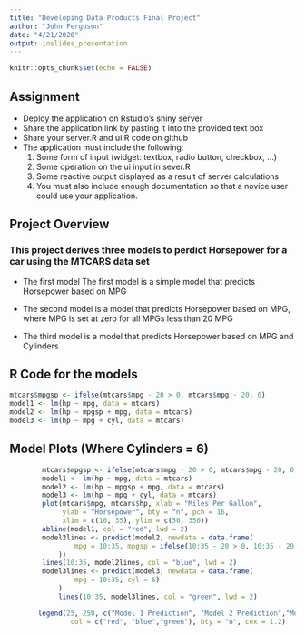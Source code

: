 ---
title: "Developing Data Products Final Project"
author: "John Ferguson"
date: "4/21/2020"
output: ioslides_presentation
---

```{r setup, include=TRUE}
knitr::opts_chunk$set(echo = FALSE)
```

## Assignment

- Deploy the application on Rstudio's shiny server
- Share the application link by pasting it into the provided text box
- Share your server.R and ui.R code on github
- The application must include the following:
    1. Some form of input (widget: textbox, radio button, checkbox, ...)
    2. Some operation on the ui input in sever.R
    3. Some reactive output displayed as a result of server calculations
    4. You must also include enough documentation so that a novice user could use your application.

## Project Overview

### This project derives three models to perdict Horsepower for a car using the MTCARS data set

- The first model The first model is a simple model that predicts Horsepower based on MPG

- The second model is a model that predicts Horsepower based on MPG, where MPG is set at zero for all MPGs less than 20 MPG

- The third model is a model that predicts Horsepower based on MPG and Cylinders

## R Code for the models

```{r, echo=TRUE}
mtcars$mpgsp <- ifelse(mtcars$mpg - 20 > 0, mtcars$mpg - 20, 0)
model1 <- lm(hp ~ mpg, data = mtcars)
model2 <- lm(hp ~ mpgsp + mpg, data = mtcars)
model3 <- lm(hp ~ mpg + cyl, data = mtcars)

```


## Model Plots (Where Cylinders = 6)

```{r}
        mtcars$mpgsp <- ifelse(mtcars$mpg - 20 > 0, mtcars$mpg - 20, 0)
        model1 <- lm(hp ~ mpg, data = mtcars)
        model2 <- lm(hp ~ mpgsp + mpg, data = mtcars)
        model3 <- lm(hp ~ mpg + cyl, data = mtcars)
        plot(mtcars$mpg, mtcars$hp, xlab = "Miles Per Gallon",
             ylab = "Horsepower", bty = "n", pch = 16,
             xlim = c(10, 35), ylim = c(50, 350))
        abline(model1, col = "red", lwd = 2)
        model2lines <- predict(model2, newdata = data.frame(
                mpg = 10:35, mpgsp = ifelse(10:35 - 20 > 0, 10:35 - 20, 0)
            ))
        lines(10:35, model2lines, col = "blue", lwd = 2)
        model3lines <- predict(model3, newdata = data.frame(
                mpg = 10:35, cyl = 6)
            )
            lines(10:35, model3lines, col = "green", lwd = 2)

       legend(25, 250, c("Model 1 Prediction", "Model 2 Prediction","Model 3 Prediction"), pch = 16,
               col = c("red", "blue","green"), bty = "n", cex = 1.2)
```


